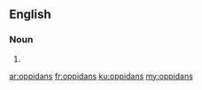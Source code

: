 ==English==

===Noun===
{{head|en}}

# {{plural of|oppidan}}

[[ar:oppidans]]
[[fr:oppidans]]
[[ku:oppidans]]
[[my:oppidans]]